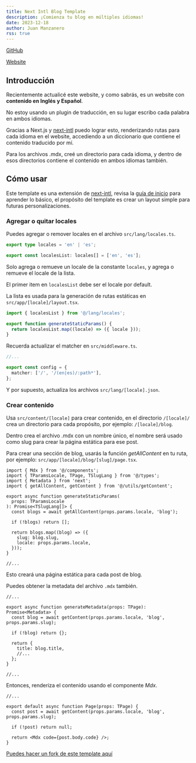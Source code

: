 ```yaml
---
title: Next Intl Blog Template
description: ¡Comienza tu blog en múltiples idiomas!
date: 2023-12-18
author: Juan Manzanero
rss: true
---
```


[GitHub](https://github.com/juanmanzanero-com/next-intl-blog-template)

[Website](https://next-intl-blog-template.vercel.app/en)

## Introducción

Recientemente actualicé este website, y como sabrás, es un website con **contenido en Inglés y Español**.

No estoy usando un plugin de traducción, en su lugar escribo cada palabra en ambos idiomas.

Gracias a Next.js y [next-intl](https://next-intl-docs.vercel.app/) puedo lograr esto, renderizando rutas para cada idioma en el website, accediendo a un diccionario que contiene el contenido traducido por mí.

Para los archivos .mdx, creé un directorio para cada idioma, y dentro de esos directorios contiene el contenido en ambos idiomas también.

## Cómo usar

Este template es una extensión de [next-intl](https://next-intl-docs.vercel.app/), revisa la [guía de inicio](https://next-intl-docs.vercel.app/docs/getting-started) para aprender lo básico, el propósito del template es crear un layout simple para futuras personalizaciones.

### Agregar o quitar locales

Puedes agregar o remover locales en el archivo `src/lang/locales.ts`.

```ts title="src/lang/locales.ts"
export type locales = 'en' | 'es';

export const localesList: locales[] = ['en', 'es'];
```

Solo agrega o remueve un locale de la constante `locales`, y agrega o remueve el locale de la lista.

El primer item en `localesList` debe ser el locale por default.

La lista es usada para la generación de rutas estáticas en
`src/app/[locale]/layout.tsx`.

```ts title="src/app/[locale]/layout.tsx"
import { localesList } from '@/lang/locales';

export function generateStaticParams() {
  return localesList.map((locale) => ({ locale }));
}
```

Recuerda actualizar el matcher en `src/middleware.ts`.

```ts title="src/middleware.ts"
//...

export const config = {
  matcher: ['/', '/(en|es)/:path*'],
};
```

Y por supuesto, actualiza los archivos `src/lang/[locale].json`.

### Crear contenido

Usa `src/content/[locale]` para crear contenido, en el directorio `/[locale]/` crea un directorio para cada propósito, por ejemplo: `/[locale]/blog`.

Dentro crea el archivo .mdx con un nombre único, el nombre será usado como slug para crear la página estática para ese post.

Para crear una sección de blog, usarás la función _getAllContent_ en tu ruta, por ejemplo: `src/app/[locale]/blog/[slug]/page.tsx`.

```tsx title="src/app/[locale]/blog/[slug]/page.tsx"
import { Mdx } from '@/components';
import { TParamsLocale, TPage, TSlugLang } from '@/types';
import { Metadata } from 'next';
import { getAllContent, getContent } from '@/utils/getContent';

export async function generateStaticParams(
  props: TParamsLocale
): Promise<TSlugLang[]> {
  const blogs = await getAllContent(props.params.locale, 'blog');

  if (!blogs) return [];

  return blogs.map((blog) => ({
    slug: blog.slug,
    locale: props.params.locale,
  }));
}

//...
```

Esto creará una página estática para cada post de blog.

Puedes obtener la metadata del archivo `.mdx` también.

```tsx title="src/app/[locale]/blog/[slug]/page.tsx"
//...

export async function generateMetadata(props: TPage): Promise<Metadata> {
  const blog = await getContent(props.params.locale, 'blog', props.params.slug);

  if (!blog) return {};

  return {
    title: blog.title,
    //...
  };
}

//...
```

Entonces, renderiza el contenido usando el componente _Mdx_.

```tsx title="src/app/[locale]/blog/[slug]/page.tsx"
//...

export default async function Page(props: TPage) {
  const post = await getContent(props.params.locale, 'blog', props.params.slug);

  if (!post) return null;

  return <Mdx code={post.body.code} />;
}
```

[Puedes hacer un fork de este template aquí](https://github.com/juanmanzanero-com/next-intl-blog-template)

